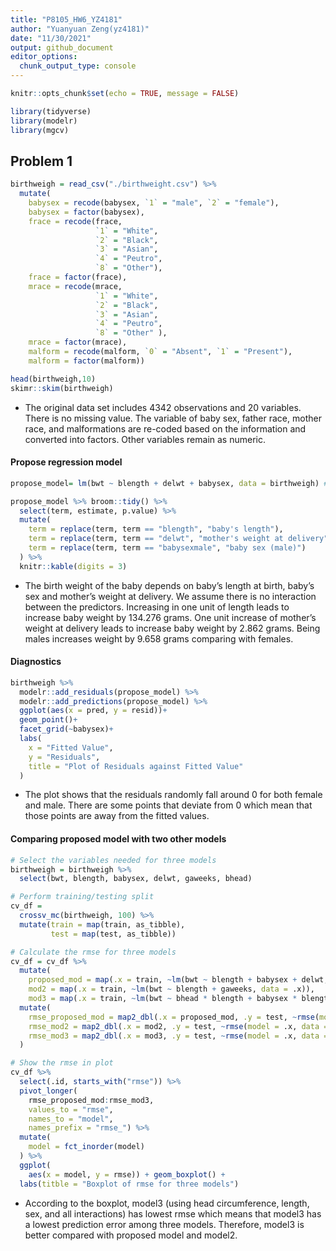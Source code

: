 ```yaml
---
title: "P8105_HW6_YZ4181"
author: "Yuanyuan Zeng(yz4181)"
date: "11/30/2021"
output: github_document
editor_options: 
  chunk_output_type: console
---
```


```r
knitr::opts_chunk$set(echo = TRUE, message = FALSE)

library(tidyverse)
library(modelr)
library(mgcv)
```

## Problem 1
```r
birthweigh = read_csv("./birthweight.csv") %>% 
  mutate(
    babysex = recode(babysex, `1` = "male", `2` = "female"),
    babysex = factor(babysex),
    frace = recode(frace, 
                   `1` = "White",
                   `2` = "Black",
                   `3` = "Asian",
                   `4` = "Peutro",
                   `8` = "Other"),
    frace = factor(frace),
    mrace = recode(mrace,
                   `1` = "White",
                   `2` = "Black",
                   `3` = "Asian",
                   `4` = "Peutro",
                   `8` = "Other" ),
    mrace = factor(mrace),
    malform = recode(malform, `0` = "Absent", `1` = "Present"),
    malform = factor(malform))

head(birthweigh,10)
skimr::skim(birthweigh)
```
* The original data set includes 4342 observations and 20 variables. There is no missing value. The variable of baby sex, father race, mother race, and malformations are re-coded based on the information and converted into factors. Other variables remain as numeric.


#### Propose regression model
```r
propose_model= lm(bwt ~ blength + delwt + babysex, data = birthweigh) # regression model

propose_model %>% broom::tidy() %>% 
  select(term, estimate, p.value) %>% 
  mutate(
    term = replace(term, term == "blength", "baby's length"),
    term = replace(term, term == "delwt", "mother's weight at delivery"),
    term = replace(term, term == "babysexmale", "baby sex (male)")
  ) %>% 
  knitr::kable(digits = 3)
```
* The birth weight of the baby depends on baby's length at birth, baby's sex and mother's weight at delivery. We assume there is no interaction between the predictors. Increasing in one unit of length leads to increase baby weight by 134.276 grams. One unit increase of mother's weight at delivery leads to increase baby weight by 2.862 grams. Being males increases weight by 9.658 grams comparing with females.

#### Diagnostics
```r
birthweigh %>% 
  modelr::add_residuals(propose_model) %>% 
  modelr::add_predictions(propose_model) %>% 
  ggplot(aes(x = pred, y = resid))+
  geom_point()+
  facet_grid(~babysex)+
  labs(
    x = "Fitted Value",
    y = "Residuals",
    title = "Plot of Residuals against Fitted Value"
  )
```

* The plot shows that the residuals randomly fall around 0 for both female and male. There are some points that deviate from 0 which mean that those points are away from the fitted values.

#### Comparing proposed model with two other models
```r
# Select the variables needed for three models
birthweigh = birthweigh %>% 
  select(bwt, blength, babysex, delwt, gaweeks, bhead)

# Perform training/testing split
cv_df = 
  crossv_mc(birthweigh, 100) %>% 
  mutate(train = map(train, as_tibble),
         test = map(test, as_tibble))

# Calculate the rmse for three models
cv_df = cv_df %>% 
  mutate(
    proposed_mod = map(.x = train, ~lm(bwt ~ blength + babysex + delwt, data = .x)),
    mod2 = map(.x = train, ~lm(bwt ~ blength + gaweeks, data = .x)),
    mod3 = map(.x = train, ~lm(bwt ~ bhead * blength + babysex * blength + bhead * blength * babysex, data = .x ))) %>% 
  mutate(
    rmse_proposed_mod = map2_dbl(.x = proposed_mod, .y = test, ~rmse(model = .x, data = .y)),
    rmse_mod2 = map2_dbl(.x = mod2, .y = test, ~rmse(model = .x, data = .y)),
    rmse_mod3 = map2_dbl(.x = mod3, .y = test, ~rmse(model = .x, data = .y))
  )

# Show the rmse in plot
cv_df %>% 
  select(.id, starts_with("rmse")) %>% 
  pivot_longer(
    rmse_proposed_mod:rmse_mod3,
    values_to = "rmse",
    names_to = "model",
    names_prefix = "rmse_") %>% 
  mutate(
    model = fct_inorder(model)
  ) %>% 
  ggplot(
    aes(x = model, y = rmse)) + geom_boxplot() +
  labs(titble = "Boxplot of rmse for three models")
```

* According to the boxplot, model3 (using head circumference, length, sex, and all interactions) has lowest rmse which means that model3 has a lowest prediction error among three models. Therefore, model3 is better compared with proposed model and model2.


